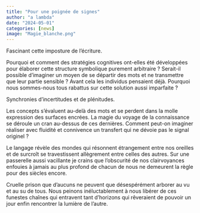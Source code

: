 ```yaml
---
title: "Pour une poignée de signes"
author: "a lambda"
date: "2024-05-01"
categories: [news]
image: "Magie_blanche.png"
---
```

Fascinant cette imposture de l'écriture. 

Pourquoi et comment des stratégies cognitives ont-elles été développées pour élaborer cette structure symbolique purement arbitraire ? Serait-il possible d'imaginer un moyen de se départir des mots et ne transmettre que leur partie sensible ?
Avant cela les individus pensaient déjà.
Pourquoi nous sommes-nous tous rabattus sur cette solution aussi imparfaite ?

Synchronies d'incertitudes et de plénitudes.

Les concepts s'évaluent au-delà des mots et se perdent dans la molle expression des surfaces encrées. La magie du voyage de la connaissance se déroule un cran au-dessus de ces dernières. Comment peut-on imaginer réaliser avec fluidité et connivence un transfert qui ne dévoie pas le signal originel ?

Le langage révèle des mondes qui résonnent étrangement entre nos oreilles et de surcroît se travestissent allègrement entre celles des autres. Sur une passerelle aussi vacillante je crains que l'obscurité de nos clairvoyances enfouies à jamais au plus profond de chacun de nous ne demeurent la règle pour des siècles encore.

Cruelle prison que d'aucuns ne peuvent que désespérément arborer au vu et au su de tous. Nous peinons inéluctablement  à nous libérer de ces funestes chaînes qui entravent tant d'horizons qui rêveraient de pouvoir un jour enfin rencontrer la lumière de l'autre.

